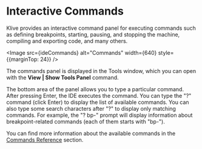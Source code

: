 
# Interactive Commands

Klive provides an interactive command panel for executing commands such as defining breakpoints, starting, pausing, and stopping the machine, compiling and exporting code, and many others.

<Image src={ideCommands} alt="Commands" width={640} style={{marginTop: 24}} />

The commands panel is displayed in the Tools window, which you can open with the **View | Show Tools Panel** command.

The bottom area of the panel allows you to type a particular command. After pressing Enter, the IDE executes the command. You can type the "?" command (click Enter) to display the list of available commands. You can also type some search characters after "?" to display only matching commands. For example, the "? bp-" prompt will display information about breakpoint-related commands (each of them starts with "bp-").

You can find more information about the available commands in the [Commands Reference](/commands-reference)  section.
